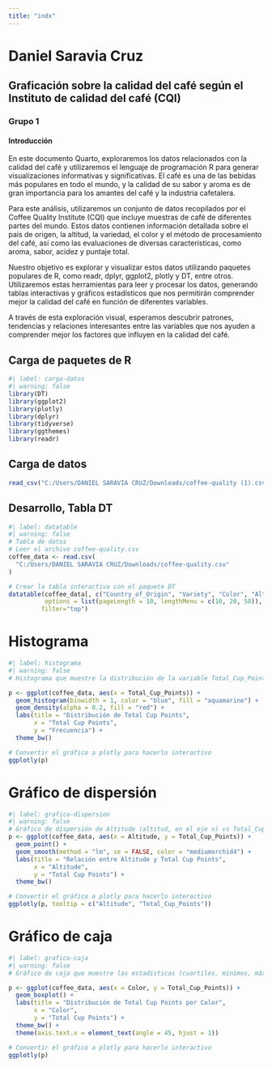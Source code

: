 ---
title: "indx"
---


# Daniel Saravia Cruz

## Graficación sobre la calidad del café según el Instituto de calidad del café (CQI)

### Grupo 1

#### Introducción

En este documento Quarto, exploraremos los datos relacionados con la calidad del café y utilizaremos el lenguaje de programación R para generar visualizaciones informativas y significativas. El café es una de las bebidas más populares en todo el mundo, y la calidad de su sabor y aroma es de gran importancia para los amantes del café y la industria cafetalera.

Para este análisis, utilizaremos un conjunto de datos recopilados por el Coffee Quality Institute (CQI) que incluye muestras de café de diferentes partes del mundo. Estos datos contienen información detallada sobre el país de origen, la altitud, la variedad, el color y el método de procesamiento del café, así como las evaluaciones de diversas características, como aroma, sabor, acidez y puntaje total.

Nuestro objetivo es explorar y visualizar estos datos utilizando paquetes populares de R, como readr, dplyr, ggplot2, plotly y DT, entre otros. Utilizaremos estas herramientas para leer y procesar los datos, generando tablas interactivas y gráficos estadísticos que nos permitirán comprender mejor la calidad del café en función de diferentes variables.

A través de esta exploración visual, esperamos descubrir patrones, tendencias y relaciones interesantes entre las variables que nos ayuden a comprender mejor los factores que influyen en la calidad del café.

## Carga de paquetes de R

```{r}
#| label: carga-datos
#| warning: false
library(DT)
library(ggplot2)
library(plotly)
library(dplyr)
library(tidyverse)
library(ggthemes)
library(readr)
```

## Carga de datos

```{r}
read_csv("C:/Users/DANIEL SARAVIA CRUZ/Downloads/coffee-quality (1).csv")
```

## Desarrollo, Tabla DT

```{r}
#| label: datatable
#| warning: false
# Tabla de datos
# Leer el archivo coffee-quality.csv 
coffee_data <- read.csv(
  "C:/Users/DANIEL SARAVIA CRUZ/Downloads/coffee-quality.csv"
)

# Crear la tabla interactiva con el paquete DT
datatable(coffee_data[, c("Country_of_Origin", "Variety", "Color", "Altitude", "Total_Cup_Points")],
          options = list(pageLength = 10, lengthMenu = c(10, 20, 50)),
         filter="top")
```

# Histograma

```{r}
#| label: histograma
#| warning: false
# Histograma que muestre la distribución de la variable Total_Cup_Points

p <- ggplot(coffee_data, aes(x = Total_Cup_Points)) +
  geom_histogram(binwidth = 1, color = "blue", fill = "aquamarine") +
  geom_density(alpha = 0.2, fill = "red") +
  labs(title = "Distribución de Total Cup Points",
       x = "Total Cup Points",
       y = "Frecuencia") +
  theme_bw()

# Convertir el gráfico a plotly para hacerlo interactivo
ggplotly(p)

```

# Gráfico de dispersión

```{r}
#| label: grafico-dispersion
#| warning: false
# Gráfico de dispersión de Altitude (altitud, en el eje x) vs Total_Cup_Points (puntaje total, en el eje y)
p <- ggplot(coffee_data, aes(x = Altitude, y = Total_Cup_Points)) +
  geom_point() +
  geom_smooth(method = "lm", se = FALSE, color = "mediumorchid4") +
  labs(title = "Relación entre Altitude y Total Cup Points",
       x = "Altitude",
       y = "Total Cup Points") +
  theme_bw()

# Convertir el gráfico a plotly para hacerlo interactivo
ggplotly(p, tooltip = c("Altitude", "Total_Cup_Points"))

```

# Gráfico de caja

```{r}
#| label: grafico-caja
#| warning: false
# Gráfico de caja que muestre las estadísticas (cuartiles, mínimos, máximos y valores atípicos) de la variable Total_Cup_Points (puntaje total) para cada valor de la variable Color (color)

p <- ggplot(coffee_data, aes(x = Color, y = Total_Cup_Points)) +
  geom_boxplot() +
  labs(title = "Distribución de Total Cup Points por Color",
       x = "Color",
       y = "Total Cup Points") +
  theme_bw() +
  theme(axis.text.x = element_text(angle = 45, hjust = 1))

# Convertir el gráfico a plotly para hacerlo interactivo
ggplotly(p)
```